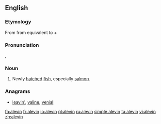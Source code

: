 ==English==
===Etymology===
From {{etyl|fr}} from {{etyl|VL.}} {{term||tr=allevamen}} equivalent to {{etyl|la}} {{term||tr=allevā(re)||to lift up, raise}}+{{term||tr=-men}}

===Pronunciation===
{{a|US}} {{enPR|ăl'-ə-vən}}, {{IPA|/'æl.ə.vən/}}

===Noun===
{{en-noun}}

# Newly [[hatch]]ed [[fish]], especially [[salmon]].

===Anagrams===
* [[leavin'#English|leavin']], [[valine#English|valine]], [[venial#English|venial]]

[[fa:alevin]]
[[fr:alevin]]
[[io:alevin]]
[[pl:alevin]]
[[ru:alevin]]
[[simple:alevin]]
[[ta:alevin]]
[[vi:alevin]]
[[zh:alevin]]
